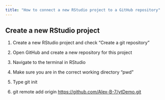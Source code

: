 ```yaml
---
title: "How to connect a new RStudio project to a GitHub repository"
---
```


## Create a new RStudio project

1.  Create a new RStudio project and check "Create a git repository"

2.  Open GitHub and create a new repository for this project

3.  Navigate to the terminal in RStudio

4.  Make sure you are in the correct working directory "pwd"

5.  Type git init

6.  git remote add origin <https://github.com/Alex-B-7/ytDemo.git>
